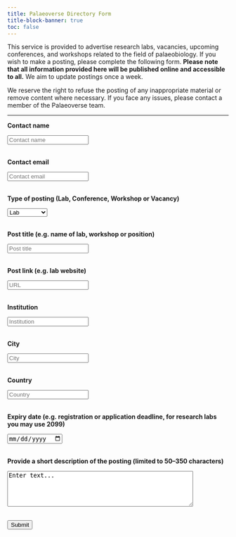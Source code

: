 ```yaml
---
title: Palaeoverse Directory Form
title-block-banner: true
toc: false
---
```


::: justify
This service is provided to advertise research labs, vacancies, upcoming conferences, and workshops related to the field of palaeobiology. If you wish to make a posting, please complete the following form. **Please note that all information provided here will be published online and accessible to all.** We aim to update postings once a week. 

We reserve the right to refuse the posting of any inappropriate material or remove content where necessary. If you face any issues, please contact a member of the Palaeoverse team.

:::

------------------------------------------------------------------------

<form method="POST" action="https://script.google.com/macros/s/AKfycbxZHGbj6kZtwZAFgiRyCVR4oatI5loyr2lfm9i9zVmlJz1Vkr73WRKSgz3rnhUjzKCMpA/exec">

<p>**Contact name**</p>

<input name="Name" type="name" placeholder="Contact name" required>\
<br>

<p>**Contact email**</p>

<input name="Email" type="text" placeholder="Contact email" required>\
<br>

<p>**Type of posting (Lab, Conference, Workshop or Vacancy)**</p>

<select name = "Post"> <option value = "Lab" selected>Lab</option> <option value = "Conference">Conference</option>\
<option value = "Workshop">Workshop</option> <option value = "Vacancy">Vacancy</option> </select> <br>\

<p>**Post title (e.g. name of lab, workshop or position)**</p>

<input name="Title" type="text" placeholder="Post title" required>\
<br>

<p>**Post link (e.g. lab website)**</p>

<input name="Link" type="text" placeholder="URL" required>\
<br>

<p>**Institution**</p>

<input name="Institution" type="text" placeholder="Institution" required>\
<br>

<p>**City**</p>

<input name="City" type="text" placeholder="City" required>\
<br>

<p>**Country**</p>

<input name="Country" type="text" placeholder="Country" required>\
<br>

<p>**Expiry date (e.g. registration or application deadline, for research labs you may use 2099)**</p>

<input name="Expiry" type="date" required>\
<br>

<p>**Provide a short description of the posting (limited to 50--350 characters)**</p>

```{=html}
<textarea name="Description" rows="5" cols="50" placeholder="Enter description..." maxlength="350" minlength="50">Enter text...
  </textarea>
```
<br> <button type="submit">Submit</button>

</form>
